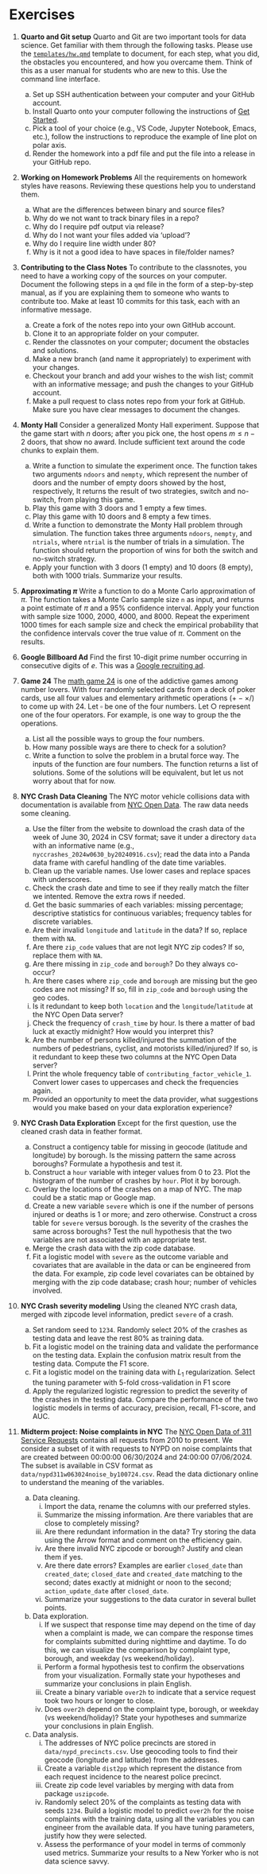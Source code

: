 # Exercises {#sec-ex}

1. **Quarto and Git setup**
  Quarto and Git are two important tools for data science. Get
  familiar with them through the following tasks. Please use
  the [`templates/hw.qmd`](https://github.com/statds/ids-f24/blob/main/templates/hw.qmd)
  template to document, for each step, what you did, the obstacles you
  encountered, and how you overcame them. Think of this as a user
  manual for students who are new to this. Use the command line
  interface.
    a.  Set up SSH authentication between your computer and your
	GitHub account.
    a.  Install Quarto onto your computer following the instructions
    of [Get Started](https://quarto.org/docs/get-started/). 
    a.  Pick a tool of your choice (e.g., VS Code, Jupyter Notebook,
    Emacs, etc.), follow the instructions to reproduce the example
    of line plot on polar axis.
    a.  Render the homework into a pdf file and put the file into
    a release in your GitHub repo.
    
1. **Working on Homework Problems**
  All the requirements on homework styles have reasons. Reviewing
  these questions help you to understand them.
    a.  What are the differences between binary and source files?
    a.  Why do we not want to track binary files in a repo?
    a.  Why do I require pdf output via release?
    a.  Why do I not want your files added via 'upload'?
    a.  Why do I require line width under 80?
    a.  Why is it not a good idea to have spaces in file/folder names?

1. **Contributing to the Class Notes**
  To contribute to the classnotes, you need to have a working
  copy of the sources on your computer. Document the following
  steps in a `qmd` file in the form of a step-by-step manual, as if
  you are explaining them to someone who wants to contribute too. Make
  at least 10 commits for this task, each with an informative message.
    a.  Create a fork of the notes repo into your own GitHub account.
    a.  Clone it to an appropriate folder on your computer.
    a.  Render the classnotes on your computer; document the obstacles
    and solutions.
    a.  Make a new branch (and name it appropriately) to experiment
    with your changes.
    a.  Checkout your branch and add your wishes to the wish list; 
    commit with an informative message; and
    push the changes to your GitHub account.
    a.  Make a pull request to class notes repo from your fork at
    GitHub. Make sure you have clear messages to document the changes.

1. **Monty Hall**
   Consider a generalized Monty Hall experiment. Suppose that the game
   start with $n$ doors; after you pick one, the host opens
   $m \le n - 2$ doors, that show no award.  Include sufficient text
   around the code chunks to explain them.
    a.  Write a function to simulate the experiment once. The function
   takes two arguments `ndoors` and `nempty`, which represent the
   number of doors and the number of empty doors showed by the host,
   respectively, It returns the result of two strategies, switch and
   no-switch, from playing this game. 
    a.  Play this game with 3 doors and 1 empty a few times.
	a.  Play this game with 10 doors and 8 empty a few times.
    a.  Write a function to demonstrate the Monty Hall problem through
   simulation. The function takes three arguments `ndoors`, `nempty`,
   and  `ntrials`, where `ntrial` is
   the number of trials in a simulation. The function
   should return the proportion of wins for both the switch and
   no-switch strategy. 
    a.  Apply your function with 3 doors (1 empty) and 10 doors (8 empty),
   both with 1000 trials. Summarize your results.

1.  **Approximating $\pi$**
   Write a function to do a Monte Carlo approximation of $\pi$. The
   function takes a Monte Carlo sample size `n` as input, and returns
   a point estimate of $\pi$ and a 95% confidence interval. Apply your
   function with sample size 1000, 2000, 4000, and 8000. Repeat the experiment 
   1000 times for each sample size and check the empirical probability that the
   confidence intervals cover the true value of $\pi$. Comment on
   the results.

1.  **Google Billboard Ad**
   Find the first 10-digit prime number occurring in consecutive
   digits of $e$. This was a [Google recruiting
   ad](http://mathworld.wolfram.com/news/2004-10-13/google/).

1. **Game 24**
   The [math game 24](http://en.wikipedia.org/wiki/24_Game) is one of the
   addictive games among number lovers. With four randomly selected cards from
   a deck of poker cards, use all four values and elementary arithmetic
   operations ($+-\times /$) to come up with 24. Let $\square$ be one of
   the four numbers. Let $\bigcirc$ represent one of the four operators.
   For example, 
   \begin{equation*}
    (\square \bigcirc \square) \bigcirc (\square \bigcirc \square)
   \end{equation*}
   is one way to group the the operations.
   a.  List all the possible ways to group the four numbers.
   a.  How many possible ways are there to check for a solution?
   a.  Write a function to solve the problem in a brutal force way. The
   inputs of the function are four numbers. The function returns a list
   of solutions. Some of the solutions will be equivalent, but let us
   not worry about that for now.

1. **NYC Crash Data Cleaning**
   The NYC motor vehicle collisions data with documentation is available from
   [NYC Open
   Data](https://data.cityofnewyork.us/Public-Safety/Motor-Vehicle-Collisions-Crashes/h9gi-nx95).
   The raw data needs some cleaning.
    a.  Use the filter from the website to download the crash
    data of the week of June 30, 2024 in CSV format;
    save it under a directory `data` with an informative
    name (e.g., `nyccrashes_2024w0630_by20240916.csv`);
    read the data into a Panda data frame with careful
    handling of the date time variables.
    a.  Clean up the variable names. Use lower cases and replace
    spaces with underscores.
    a.  Check the crash date and time to see if they really match the
   filter we intented. Remove the extra rows if needed.	
    a.  Get the basic summaries of each variables:
    missing percentage; descriptive statistics for continuous variables;
    frequency tables for discrete variables.
    a.  Are their invalid `longitude` and `latitude` in the data?
    If so, replace them with `NA`.
    a.  Are there `zip_code` values that are not legit NYC zip codes?
    If so, replace them with `NA`.
    a.  Are there missing in `zip_code` and `borough`? Do they
    always co-occur?
    a.  Are there cases where `zip_code` and `borough` are missing
    but the geo codes are not missing? If so, fill in `zip_code`
    and `borough` using the geo codes.
    a.  Is it redundant to keep both `location` and the
    `longitude`/`latitude` at the NYC Open Data server?
    a.  Check the frequency of `crash_time` by hour. Is there a matter
    of bad luck at exactly midnight? How would you interpret this?
    a.  Are the number of persons killed/injured the summation of
    the numbers of pedestrians, cyclist, and motorists killed/injured?
    If so, is it redundant to keep these two columns at the NYC
    Open Data server?
    a.  Print the whole frequency table of
    `contributing_factor_vehicle_1`. 
    Convert lower cases to uppercases and check the frequencies again.
    a.  Provided an opportunity to meet the data provider, what
    suggestions would you make based on your data exploration
    experience?

1. **NYC Crash Data Exploration** Except for the first question, use
   the cleaned crash data in feather format.
    a.  Construct a contigency table for missing in geocode (latitude and
     longitude) by borough. Is the missing pattern the same across boroughs?
     Formulate a hypothesis and test it. 
    a.  Construct a `hour` variable with integer values from 0 to 23. Plot the
     histogram of the number of crashes by `hour`. Plot it by borough.
    a.  Overlay the locations of the crashes on a map of NYC. The map could be a
     static map or Google map.
    a.  Create a new variable `severe` which is one if the number of persons
     injured or deaths is 1 or more; and zero otherwise. Construct a cross
     table for `severe` versus borough. Is the severity of the crashes the
     same across boroughs? Test the null hypothesis that the two variables
     are not associated with an appropriate test.
    a.  Merge the crash data with the zip code database.
    a.  Fit a logistic model with `severe` as the outcome variable and covariates
     that are available in the data or can be engineered from the data. For
     example, zip code level covariates can be obtained by merging with the
     zip code database; crash hour; number of vehicles involved.

1. **NYC Crash severity modeling**
   Using the cleaned NYC crash data, merged with zipcode level
   information, predict `severe` of a crash.
    a.  Set random seed to `1234`. Randomly select 20% of the
       crashes as testing data and leave the rest 80% as training
       data.
    a.  Fit a logistic model on the training data and validate the
       performance on the testing data. Explain the confusion matrix
       result from the testing data. Compute the F1 score.
    a.  Fit a logistic model on the training data with $L_1$
       regularization. Select the tuning parameter with 5-fold
       cross-validation in F1 score
	a.  Apply the regularized logistic regression to predict the
       severity of the crashes in the testing data. Compare the
	   performance of the two logistic models in terms of accuracy, 
	   precision, recall, F1-score, and AUC.


1. **Midterm project: Noise complaints in NYC**
   The [NYC Open Data of 311 Service Requests](https://data.cityofnewyork.us/Social-Services/311-Service-Requests-from-2010-to-Present/erm2-nwe9) contains
   all requests from 2010 to present. We consider a subset of it with
   requests to NYPD on noise complaints that are created between
   00:00:00 06/30/2024 and 24:00:00 07/06/2024. The subset is
   available in CSV format as
   `data/nypd311w063024noise_by100724.csv`. 
   Read the data dictionary online to understand the meaning of the
   variables.
    a.  Data cleaning.
        i.  Import the data, rename the columns with our preferred styles.
        i.   Summarize the missing information. Are there variables that
       are close to completely missing? 
        i.  Are there redundant information in the data? Try storing the
          data using the Arrow format and comment on the efficiency
          gain.
        i.  Are there invalid NYC zipcode or borough? Justify and clean
          them if yes.
        i.  Are there date errors? Examples are earlier `closed_date`
          than `created_date`; `closed_date` and `created_date`
          matching to the second; dates exactly at midnight or noon to
          the second; `action_update_date` after `closed_date`.
        i.  Summarize your suggestions to the data curator in several
          bullet points.
    a.  Data exploration.
        i.  If we suspect that response time may depend on the time of
          day when a complaint is made, we can compare the response
          times for complaints submitted during nighttime and
          daytime. To do this, we can visualize the comparison by
          complaint type, borough, and weekday (vs weekend/holiday).
        i.  Perform a formal hypothesis test to confirm the observations
          from your visualization. Formally state your hypotheses and
          summarize your conclusions in plain English.
        i.  Create a binary variable `over2h` to indicate that a service
          request took two hours or longer to close. 
        i. Does `over2h`
          depend on the complaint type, borough, or weekday (vs
          weekend/holiday)? State your hypotheses and summarize your
          conclusions in plain English.
    a.  Data analysis.
        i.  The addresses of NYC police precincts are stored in
       `data/nypd_precincts.csv`. Use geocoding tools to find their
       geocode (longitude and latitude) from the addresses.
        i.  Create a variable `dist2pp` which represent the distance
       from each request incidence to the nearest police precinct. 
        i.  Create zip code level variables by merging with data from
          package `uszipcode`.
        i.  Randomly select 20% of the complaints as testing data with
          seeds `1234`. Build a logistic model to predict `over2h` for
          the noise complaints with the training data, using all the
          variables you can engineer from the available data. If you
          have tuning parameters, justify how they were selected.
        i.  Assess the performance of your model in terms of commonly
          used metrics. Summarize your results to a New Yorker who is
          not data science savvy.



